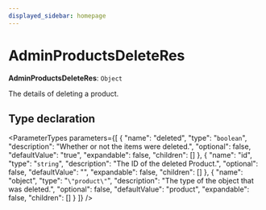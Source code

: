 ```yaml
---
displayed_sidebar: homepage
---
```



# AdminProductsDeleteRes

 **AdminProductsDeleteRes**: `Object`

The details of deleting a product.

## Type declaration

<ParameterTypes parameters={[
  {
    "name": "deleted",
    "type": "`boolean`",
    "description": "Whether or not the items were deleted.",
    "optional": false,
    "defaultValue": "true",
    "expandable": false,
    "children": []
  },
  {
    "name": "id",
    "type": "`string`",
    "description": "The ID of the deleted Product.",
    "optional": false,
    "defaultValue": "",
    "expandable": false,
    "children": []
  },
  {
    "name": "object",
    "type": "`\"product\"`",
    "description": "The type of the object that was deleted.",
    "optional": false,
    "defaultValue": "product",
    "expandable": false,
    "children": []
  }
]} />
